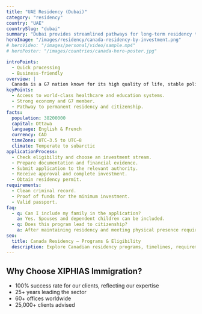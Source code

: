 ```yaml
---
title: "UAE Residency (Dubai)"
category: "residency"
country: "UAE"
countrySlug: "dubai"
summary: "Dubai provides streamlined pathways for long-term residency through investment and business."
heroImage: "/images/residency/canada-residency-by-investment.png"
# heroVideo: "/images/personal/video/sample.mp4"
# heroPoster: "/images/countries/canada-hero-poster.jpg"

introPoints:
  - Quick processing
  - Business‑friendly
overview: |
  Canada is a G7 nation known for its high quality of life, stable political system and diverse economy.
keyPoints:
  - Access to world‑class healthcare and education systems.
  - Strong economy and G7 member.
  - Pathway to permanent residency and citizenship.
facts:
  population: 38200000
  capital: Ottawa
  language: English & French
  currency: CAD
  timeZone: UTC−3.5 to UTC−8
  climate: Temperate to subarctic
applicationProcess:
  - Check eligibility and choose an investment stream.
  - Prepare documentation and financial evidence.
  - Submit application to the relevant authority.
  - Receive approval and complete investment.
  - Obtain residency permit.
requirements:
  - Clean criminal record.
  - Proof of funds for the minimum investment.
  - Valid passport.
faq:
  - q: Can I include my family in the application?
    a: Yes. Spouses and dependent children can be included.
  - q: Does this program lead to citizenship?
    a: After maintaining residency and meeting physical presence requirements, you may apply for citizenship.
seo:
  title: Canada Residency – Programs & Eligibility
  description: Explore Canadian residency programs, timelines, requirements and costs.
---
```

## Why Choose XIPHIAS Immigration?
 - 100% success rate for our clients, reflecting our expertise
 - 25+ years leading the sector
 - 60+ offices worldwide
 - 25,000+ clients advised
